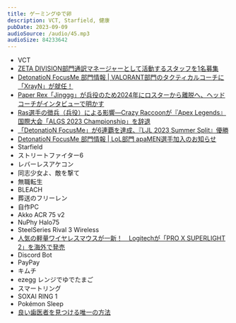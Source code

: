 ```yaml
---
title: ゲーミングゆで卵
description: VCT, Starfield, 健康
pubDate: 2023-09-09
audioSource: /audio/45.mp3
audioSize: 84233642
---
```


- VCT
- [ZETA DIVISION部門通訳マネージャーとして活動するスタッフを1名募集](https://twitter.com/zetadivision/status/1700449003668963423)
- [DetonatioN FocusMe 部門情報 | VALORANT部門のタクティカルコーチに「XrayN」が就任！](https://team-detonation.net/news/42338)
- [Paper Rex「Jinggg」が兵役のため2024年にロスターから離脱へ、ヘッドコーチがインタビューで明かす](https://www.valorant4jp.com/2023/08/paper-rexjinggg2024.html)
- [Ras選手の徴兵（兵役）による影響―Crazy Raccoonが『Apex Legends』国際大会「ALGS 2023 Championship」を辞退](https://www.gamespark.jp/article/2023/08/21/133162.html)
- [「DetonatioN FocusMe」が6連覇を達成、『LJL 2023 Summer Split』優勝](https://www.negitaku.org/news/n-26005)
- [DetonatioN FocusMe 部門情報 | LoL部門 apaMEN選手加入のお知らせ](https://team-detonation.net/news/42681)
- Starfield
- ストリートファイター6
- レバーレスアケコン
- 同志少女よ、敵を撃て
- 無職転生
- BLEACH
- 葬送のフリーレン
- 自作PC
- Akko ACR 75 v2
- NuPhy Halo75
- SteelSeries Rival 3 Wireless
- [人気の軽量ワイヤレスマウスが一新！　Logitechが「PRO X SUPERLIGHT 2」を海外で発売](https://www.4gamer.net/games/023/G002336/20230908014/)
- Discord Bot
- PayPay
- キムチ
- ezegg レンジでゆでたまご
- スマートリング
- SOXAI RING 1
- Pokémon Sleep
- [良い歯医者を見つける唯一の方法](https://note.com/ks_kaz_game/n/nb9eb098eca0b)